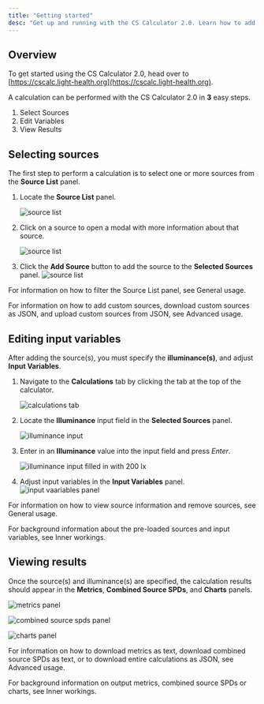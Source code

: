 ```yaml
---
title: "Getting started"
desc: "Get up and running with the CS Calculator 2.0. Learn how to add sources, input illuminance, and read calculation data."
---
```


## Overview

To get started using the CS Calculator 2.0, head over to [https://cscalc.light-health.org](https://cscalc.light-health.org).

A calculation can be performed with the CS Calculator 2.0 in **3** easy steps.

1. <DocLink href="#selecting-sources">Select Sources</DocLink>
2. <DocLink href="#editing-input-variables">Edit Variables</DocLink>
3. <DocLink href="#viewing-results">View Results</DocLink>

## Selecting sources

The first step to perform a calculation is to select one or more sources from the **Source List** panel.

1. Locate the **Source List** panel.

   <Img
     src="/img/docs/cscalc/usage/getting-started/source-list.png"
     alt="source list"
     width={856}
     height={443}
   />

2. Click on a source to open a modal with more information about that source.

   <Img
     src="/img/docs/cscalc/usage/getting-started/add-source-modal.png"
     alt="source list"
     width={808}
     height={785}
   />

3. Click the **Add Source** button to add the source to the **Selected Sources** panel.
   <Img
     src="/img/docs/cscalc/usage/getting-started/selected-sources.png"
     alt="source list"
     width={857}
     height={145}
   />

For information on how to filter the Source List panel, see <DocLink href="/cscalc/usage/general-usage">General usage</DocLink>.

For information on how to add custom sources, download custom sources as JSON, and upload custom sources from JSON, see <DocLink href="/cscalc/usage/advanced-usage">Advanced usage</DocLink>.

## Editing input variables

After adding the source(s), you must specify the **illuminance(s)**, and adjust **Input Variables**.

1. Navigate to the **Calculations** tab by clicking the tab at the top of the calculator.

   <Img
     src="/img/docs/cscalc/usage/getting-started/calculations-tab.jpg"
     alt="calculations tab"
     width={1869}
     height={299}
   />

2. Locate the **Illuminance** input field in the **Selected Sources** panel.

   <Img
     src="/img/docs/cscalc/usage/getting-started/illuminance-input.jpg"
     alt="illuminance input"
     width={845}
     height={185}
   />

3. Enter in an **Illuminance** value into the input field and press _Enter_.

   <Img
     src="/img/docs/cscalc/usage/getting-started/illuminance-added.jpg"
     alt="illuminance input filled in with 200 lx"
     width={850}
     height={181}
   />

4. Adjust input variables in the **Input Variables** panel.
   <Img
     src="/img/docs/cscalc/usage/getting-started/input-variables.png"
     alt="input vaariables panel"
     width={850}
     height={333}
   />

For information on how to view source information and remove sources, see <DocLink href="/cscalc/usage/general-usage">General usage</DocLink>.

For background information about the pre-loaded sources and input variables, see <DocLink href="/cscalc/inner-workings">Inner workings</DocLink>.

## Viewing results

Once the source(s) and illuminance(s) are specified, the calculation results should appear in the **Metrics**, **Combined Source SPDs**, and **Charts** panels.

<Img
  src="/img/docs/cscalc/usage/getting-started/metrics.png"
  alt="metrics panel"
  width={850}
  height={638}
/>

<Img
  src="/img/docs/cscalc/usage/getting-started/combined-source-spds.png"
  alt="combined source spds panel"
  width={852}
  height={752}
/>

<Img
  src="/img/docs/cscalc/usage/getting-started/charts.png"
  alt="charts panel"
  width={855}
  height={726}
/>

For information on how to download metrics as text, download combined source SPDs as text, or to download entire calculations as JSON, see <DocLink href="/cscalc/usage/advanced-usage">Advanced usage</DocLink>.

For background information on output metrics, combined source SPDs or charts, see <DocLink href="/cscalc/inner-workings">Inner workings</DocLink>.

